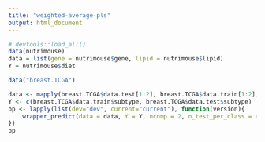 ```yaml
---
title: "weighted-average-pls"
output: html_document
---
```



```r
# devtools::load_all()
data(nutrimouse)
data = list(gene = nutrimouse$gene, lipid = nutrimouse$lipid)
Y = nutrimouse$diet

data("breast.TCGA")

data <- mapply(breast.TCGA$data.test[1:2], breast.TCGA$data.train[1:2], FUN = rbind, SIMPLIFY = FALSE)
Y <- c(breast.TCGA$data.train$subtype, breast.TCGA$data.test$subtype)
bp <- lapply(list(dev="dev", current="current"), function(version){
    wrapper_predict(data = data, Y = Y, ncomp = 2, n_test_per_class = 40, keepX = 2, version = version)$accuracy
})
bp
```



